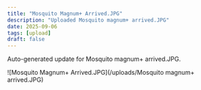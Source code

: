 ```yaml
---
title: "Mosquito Magnum+ Arrived.JPG"
description: "Uploaded Mosquito magnum+ arrived.JPG"
date: 2025-09-06
tags: [upload]
draft: false
---
```


Auto-generated update for Mosquito magnum+ arrived.JPG.

![Mosquito Magnum+ Arrived.JPG](/uploads/Mosquito magnum+ arrived.JPG)
